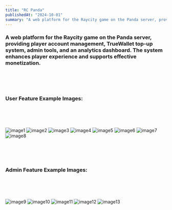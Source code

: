 ```yaml
---
title: "RC Panda"
publishedAt: "2024-10-01"
summary: "A web platform for the Raycity game on the Panda server, providing player account management, TrueWallet top-up system, admin tools, and an analytics dashboard. The system enhances player experience and supports effective monetization."
---
```



### A web platform for the Raycity game on the Panda server, providing player account management, TrueWallet top-up system, admin tools, and an analytics dashboard. The system enhances player experience and supports effective monetization.

<br /> <br /> <br /> 

### User Feature Example Images:

<br /> <br /> <br /> 

![image1](/projects/rcpanda/1.png)
![image2](/projects/rcpanda/2.png)
![image3](/projects/rcpanda/3.png)
![image4](/projects/rcpanda/4.png)
![image5](/projects/rcpanda/5.png)
![image6](/projects/rcpanda/6.png)
![image7](/projects/rcpanda/7.png)
![image8](/projects/rcpanda/8.png)

<br /> <br /> <br /> 

### Admin Feature Example Images:

<br /> <br /> <br /> 

![image9](/projects/rcpanda/9.png)
![image10](/projects/rcpanda/10.png)
![image11](/projects/rcpanda/11.png)
![image12](/projects/rcpanda/12.png)
![image13](/projects/rcpanda/13.png)
